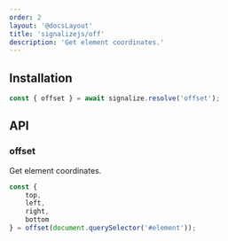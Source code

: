 ```yaml
---
order: 2
layout: '@docsLayout'
title: 'signalizejs/off'
description: 'Get element coordinates.'
---
```


## Installation
<ImportMapDependencies module="offset" />

```js
const { offset } = await signalize.resolve('offset');
```

## API

### offset
Get element coordinates.
```js
const {
	top,
	left,
	right,
	bottom
} = offset(document.querySelector('#element'));
```
